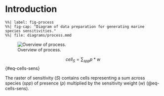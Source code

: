 # Introduction

```mermaid
%%| label: fig-process
%%| fig-cap: "Diagram of data preparation for generating marine species sensitivities."
%%| file: diagrams/process.mmd
```

![Overview of process.](figures/gdraw_spp-sens_rast-tbl-aoi.svg){#fig-spp-sens_rast-tbl-aoi}

```{=html}
<!--
Edit Google Drawing:
* [gdraw_spp-sens_rast-tbl-aoi - (https://docs.google.com/drawings/d/16vr4BpARl9qWMsXeNkasorGwfMM69662OywMN2AsLT4/edit)
-->
```
$$
cell_{S} = \sum_{spp}{p * w}
$$ {#eq-cells-sens}

The raster of sensitivity ($S$) contains cells representing a sum across species ($spp$) of presence ($p$) multiplied by the sensitivity weight ($w$) (@eq-cells-sens).
